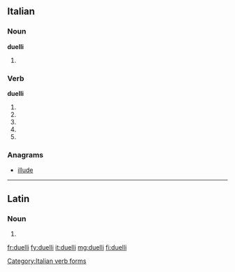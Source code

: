 ==Italian==

===Noun===
'''duelli''' {{m}}

# {{plural of|duello|lang=it}}

===Verb===
'''duelli'''

# {{conjugation of|duellare||2|s|pres|ind|lang=it}}
# {{conjugation of|duellare||1|s|pres|sub|lang=it}}
# {{conjugation of|duellare||2|s|pres|sub|lang=it}}
# {{conjugation of|duellare||3|s|pres|sub|lang=it}}
# {{conjugation of|duellare||3|s|imp|lang=it}}

===Anagrams===
* [[illude#Italian|illude]]

[[Category:Italian verb forms]]

----

==Latin==

===Noun===
{{la-noun-form|duellī}}

# {{inflection of|duellum||gen|s|lang=la}}

[[fr:duelli]]
[[fy:duelli]]
[[it:duelli]]
[[mg:duelli]]
[[fi:duelli]]